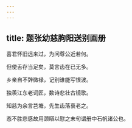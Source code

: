 ```yaml
---
---
---
```

title: 题张幼慈朐阳送别画册
---



喜君怀旧远来过，为问尊公近若何。

但使舌存当足矣，莫言齿在已无多。

乡亲自不辤微䘵，记别谁能写恨波。

独羡江东老词匠，数诗悲壮古镜歌。

知慈为余言芑塘，先生齿落衰老之。

态不胜悲感故用颈䁳以慰之末句谓册中石帆诸公也。